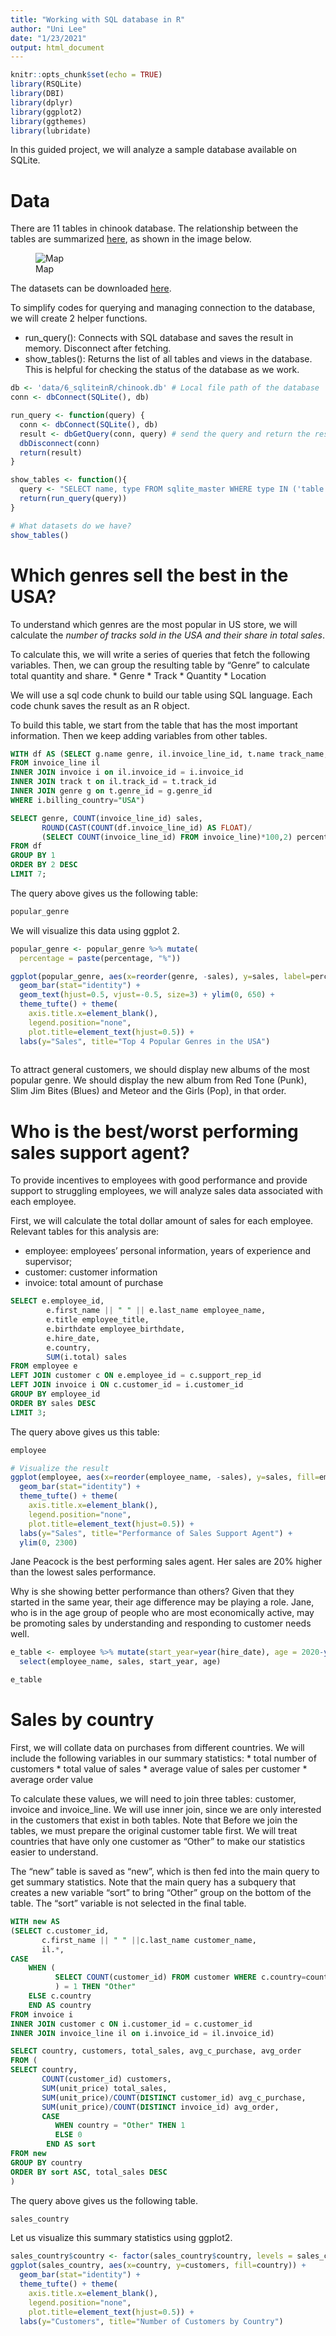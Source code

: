 ```yaml
---
title: "Working with SQL database in R"
author: "Uni Lee"
date: "1/23/2021"
output: html_document
---
```


```r
knitr::opts_chunk$set(echo = TRUE)
library(RSQLite)
library(DBI)
library(dplyr)
library(ggplot2)
library(ggthemes)
library(lubridate)
```

In this guided project, we will analyze a sample database available on SQLite. 

# Data

There are 11 tables in chinook database. The relationship between the tables are summarized [here](https://www.sqlitetutorial.net/sqlite-sample-database/), as shown in the image below.  

![Map](data/6_sqliteinR/database_map.jpg)

The datasets can be downloaded [here](https://www.sqlitetutorial.net/sqlite-sample-database/).

To simplify codes for querying and managing connection to the database, we will create 2 helper functions.

* run_query(): Connects with SQL database and saves the result in memory. Disconnect after fetching. 
* show_tables(): Returns the list of all tables and views in the database. This is helpful for checking the status of the database as we work. 

```r
db <- 'data/6_sqliteinR/chinook.db' # Local file path of the database
conn <- dbConnect(SQLite(), db) 

run_query <- function(query) {
  conn <- dbConnect(SQLite(), db)
  result <- dbGetQuery(conn, query) # send the query and return the result (dbSendQuery + dbFetch)
  dbDisconnect(conn) 
  return(result)
}

show_tables <- function(){
  query <- "SELECT name, type FROM sqlite_master WHERE type IN ('table', 'view')"
  return(run_query(query))
}

# What datasets do we have? 
show_tables()
```

# Which genres sell the best in the USA? 

To understand which genres are the most popular in US store, we will calculate the *number of tracks sold in the USA and their share in total sales*. 

To calculate this, we will write a series of queries that fetch the following variables. Then, we can group the resulting table by "Genre" to calculate total quantity and share.
* Genre 
* Track 
* Quantity 
* Location 

We will use a sql code chunk to build our table using SQL language. Each code chunk saves the result as an R object. 

To build this table, we start from the table that has the most important information. Then we keep adding variables from other tables. 

```sql

WITH df AS (SELECT g.name genre, il.invoice_line_id, t.name track_name, il.quantity 
FROM invoice_line il
INNER JOIN invoice i on il.invoice_id = i.invoice_id
INNER JOIN track t on il.track_id = t.track_id
INNER JOIN genre g on t.genre_id = g.genre_id
WHERE i.billing_country="USA")

SELECT genre, COUNT(invoice_line_id) sales,
       ROUND(CAST(COUNT(df.invoice_line_id) AS FLOAT)/ 
       (SELECT COUNT(invoice_line_id) FROM invoice_line)*100,2) percentage
FROM df
GROUP BY 1
ORDER BY 2 DESC
LIMIT 7;

```

The query above gives us the following table: 

```r
popular_genre
```

We will visualize this data using ggplot 2. 

```r
popular_genre <- popular_genre %>% mutate(
  percentage = paste(percentage, "%"))

ggplot(popular_genre, aes(x=reorder(genre, -sales), y=sales, label=percentage, fill=genre)) + 
  geom_bar(stat="identity") + 
  geom_text(hjust=0.5, vjust=-0.5, size=3) + ylim(0, 650) + 
  theme_tufte() + theme(
    axis.title.x=element_blank(), 
    legend.position="none", 
    plot.title=element_text(hjust=0.5)) + 
  labs(y="Sales", title="Top 4 Popular Genres in the USA")
                        

```

To attract general customers, we should display new albums of the most popular genre. We should display the new album from Red Tone (Punk), Slim Jim Bites (Blues) and Meteor and the Girls (Pop), in that order. 

# Who is the best/worst performing sales support agent? 

To provide incentives to employees with good performance and provide support to struggling employees, we will analyze sales data associated with each employee. 

First, we will calculate the total dollar amount of sales for each employee. Relevant tables for this analysis are:

* employee: employees' personal information, years of experience and supervisor;
* customer: customer information
* invoice: total amount of purchase 

```sql

SELECT e.employee_id, 
        e.first_name || " " || e.last_name employee_name, 
        e.title employee_title,
        e.birthdate employee_birthdate,
        e.hire_date,
        e.country,
        SUM(i.total) sales
FROM employee e
LEFT JOIN customer c ON e.employee_id = c.support_rep_id
LEFT JOIN invoice i ON c.customer_id = i.customer_id
GROUP BY employee_id
ORDER BY sales DESC
LIMIT 3;
```

The query above gives us this table: 

```r
employee
```


```r
# Visualize the result
ggplot(employee, aes(x=reorder(employee_name, -sales), y=sales, fill=employee_name)) + 
  geom_bar(stat="identity") + 
  theme_tufte() + theme(
    axis.title.x=element_blank(), 
    legend.position="none", 
    plot.title=element_text(hjust=0.5)) + 
  labs(y="Sales", title="Performance of Sales Support Agent") + 
  ylim(0, 2300)
```

Jane Peacock is the best performing sales agent. Her sales are 20% higher than the lowest sales performance. 

Why is she showing better performance than others? Given that they started in the same year, their age difference may be playing a role. Jane, who is in the age group of people who are most economically active, may be promoting sales by understanding and responding to customer needs well. 

```r
e_table <- employee %>% mutate(start_year=year(hire_date), age = 2020-year(employee_birthdate)) %>%
  select(employee_name, sales, start_year, age)

e_table 
```

# Sales by country

First, we will collate data on purchases from different countries. We will include the following variables in our summary statistics: 
* total number of customers
* total value of sales
* average value of sales per customer
* average order value

To calculate these values, we will need to join three tables: customer, invoice and invoice_line. We will use inner join, since we are only interested in the customers that exist in both tables. Note that Before we join the tables, we must prepare the original customer table first. We will treat countries that have only one customer as "Other" to make our statistics easier to understand. 

The "new" table is saved as "new", which is then fed into the main query to get summary statistics. Note that the main query has a subquery that creates a new variable "sort" to bring "Other" group on the bottom of the table. The "sort" variable is not selected in the final table.

```sql

WITH new AS 
(SELECT c.customer_id,  
       c.first_name || " " ||c.last_name customer_name,
       il.*,
CASE 
    WHEN (
          SELECT COUNT(customer_id) FROM customer WHERE c.country=country
          ) = 1 THEN "Other"
    ELSE c.country
    END AS country
FROM invoice i
INNER JOIN customer c ON i.customer_id = c.customer_id
INNER JOIN invoice_line il on i.invoice_id = il.invoice_id)

SELECT country, customers, total_sales, avg_c_purchase, avg_order
FROM (
SELECT country,
       COUNT(customer_id) customers,
       SUM(unit_price) total_sales,
       SUM(unit_price)/COUNT(DISTINCT customer_id) avg_c_purchase,
       SUM(unit_price)/COUNT(DISTINCT invoice_id) avg_order,
       CASE 
          WHEN country = "Other" THEN 1
          ELSE 0
        END AS sort
FROM new
GROUP BY country
ORDER BY sort ASC, total_sales DESC
)

```

The query above gives us the following table.

```r
sales_country
```

Let us visualize this summary statistics using ggplot2. 

```r
sales_country$country <- factor(sales_country$country, levels = sales_country$country[order(-sales_country$customers)])
ggplot(sales_country, aes(x=country, y=customers, fill=country)) + 
  geom_bar(stat="identity") + 
  theme_tufte() + theme(
    axis.title.x=element_blank(), 
    legend.position="none", 
    plot.title=element_text(hjust=0.5)) + 
  labs(y="Customers", title="Number of Customers by Country")
```



